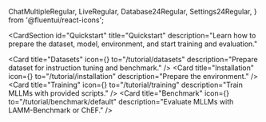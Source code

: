   ChatMultipleRegular,
  LiveRegular,
  Database24Regular,
  Settings24Regular,
} from '@fluentui/react-icons';

<CardSection
  id="Quickstart"
  title="Quickstart"
  description="Learn how to prepare the dataset, model, environment, and start training and evaluation."
>
   <Card
    title="Datasets"
    icon={<Database24Regular />}
    to="/tutorial/datasets"
    description="Prepare dataset for instruction tuning and benchmark."
  />
  <Card
    title="Installation"
    icon={<Settings24Regular />}
    to="/tutorial/installation"
    description="Prepare the environment."
  />
  <Card
    title="Training"
    icon={<TrainingIcon />}
    to="/tutorial/training"
    description="Train MLLMs with provided scripts."
  />
  <Card
    title="Benchmark"
    icon={<TestBeakerIcon />}
    to="/tutorial/benchmark/default"
    description="Evaluate MLLMs with LAMM-Benchmark or ChEF."
  />
</CardSection>
